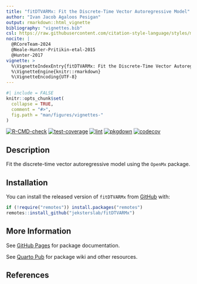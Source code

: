 ```yaml
---
title: "fitDTVARMx: Fit the Discrete-Time Vector Autoregressive Model"
author: "Ivan Jacob Agaloos Pesigan"
output: rmarkdown::html_vignette
bibliography: "vignettes.bib"
csl: https://raw.githubusercontent.com/citation-style-language/styles/master/apa.csl
nocite: |
  @RCoreTeam-2024
  @Neale-Hunter-Pritikin-etal-2015
  @Hunter-2017
vignette: >
  %\VignetteIndexEntry{fitDTVARMx: Fit the Discrete-Time Vector Autoregressive Model}
  %\VignetteEngine{knitr::rmarkdown}
  %\VignetteEncoding{UTF-8}
---
```


```r
#| include = FALSE
knitr::opts_chunk$set(
  collapse = TRUE,
  comment = "#>",
  fig.path = "man/figures/vignettes-"
)
```

<!-- badges: start -->
[![R-CMD-check](https://github.com/jeksterslab/fitDTVARMx/workflows/R-CMD-check/badge.svg)](https://github.com/jeksterslab/fitDTVARMx/actions)
[![test-coverage](https://github.com/jeksterslab/fitDTVARMx/actions/workflows/test-coverage.yml/badge.svg)](https://github.com/jeksterslab/fitDTVARMx/actions/workflows/test-coverage.yml)
[![lint](https://github.com/jeksterslab/fitDTVARMx/actions/workflows/lint.yml/badge.svg)](https://github.com/jeksterslab/fitDTVARMx/actions/workflows/lint.yml)
[![pkgdown](https://github.com/jeksterslab/fitDTVARMx/actions/workflows/pkgdown-gh-pages.yml/badge.svg)](https://github.com/jeksterslab/fitDTVARMx/actions/workflows/pkgdown-gh-pages.yml)
[![codecov](https://codecov.io/gh/jeksterslab/fitDTVARMx/branch/main/graph/badge.svg)](https://codecov.io/gh/jeksterslab/fitDTVARMx)
<!-- badges: end -->

## Description

Fit the discrete-time vector autoregressive model using the `OpenMx` package.

## Installation

You can install the released version of
`fitDTVARMx`
from
[GitHub](https://github.com/jeksterslab/fitDTVARMx) with:

```r
if (!require("remotes")) install.packages("remotes")
remotes::install_github("jeksterslab/fitDTVARMx")
```

## More Information

See
[GitHub Pages](https://jeksterslab.github.io/fitDTVARMx)
for package documentation.

See
[Quarto Pub](https://jeksterslab.quarto.pub/fitDTVARMx)
for package wiki and other resources.

## References
